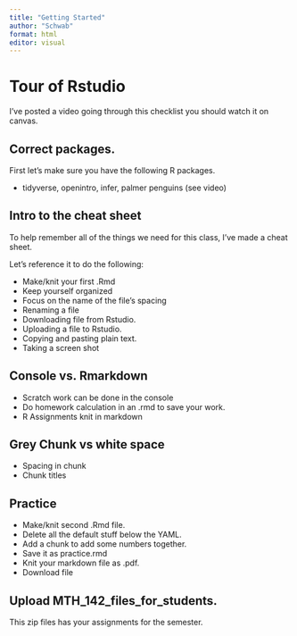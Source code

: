 ```yaml
---
title: "Getting Started"
author: "Schwab"
format: html
editor: visual
---
```


# Tour of Rstudio

I've posted a video going through this checklist you should watch it on canvas. 

## Correct packages. 

First let's make sure you have the following R packages. 

-   tidyverse, openintro, infer, palmer penguins (see video)

## Intro to the cheat sheet

To help remember all of the things we need for this class, I’ve made a cheat
sheet. 

Let’s reference it to do the following:

-   Make/knit your first .Rmd
-   Keep yourself organized
-   Focus on the name of the file’s spacing
-   Renaming a file
-   Downloading file from Rstudio.
-   Uploading a file to Rstudio.
-   Copying and pasting plain text.
-   Taking a screen shot

## Console vs. Rmarkdown

-   Scratch work can be done in the console
-   Do homework calculation in an .rmd to save your work.
-   R Assignments knit in markdown

## Grey Chunk vs white space

-   Spacing in chunk
-   Chunk titles

## Practice

-   Make/knit second .Rmd file.
-   Delete all the default stuff below the YAML.
-   Add a chunk to add some numbers together.
-   Save it as practice.rmd
-   Knit your markdown file as .pdf.
-   Download file

## Upload MTH_142_files_for_students.

This zip files has your assignments for the semester. 
